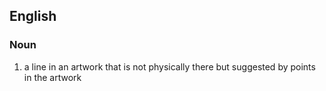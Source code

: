 ==English==
===Noun===
{{en-noun|sg=[[implied]] [[line]]}}
#a line in an artwork that is not physically there but suggested by points in the artwork